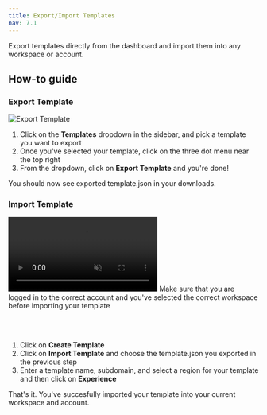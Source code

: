 ```yaml
---
title: Export/Import Templates
nav: 7.1
---
```


Export templates directly from the dashboard and import them into any workspace or account.

## How-to guide

<StepsContainer id="import-export-template">

### Export Template

![Export Template](/docs/v2/100ms-dashboard/export-template.png)

1. Click on the **Templates** dropdown in the sidebar, and pick a template you want to export 
1. Once you've selected your template, click on the three dot menu near the top right
1. From the dropdown, click on **Export Template** and you're done!

You should now see exported template.json in your downloads.

### Import Template

<video loop="true" autoplay="autoPlay" controls="false" id="vid" muted>
    <source src="/docs/docs/v2/100ms-dashboard/import-template.mp4" type="video/mp4" />
</video>

<Note type='white' title="Note: Select correct workspace and account">
    Make sure that you are logged in to the correct account and you've selected the correct workspace before importing your template
</Note>

<br></br>

1. Click on **Create Template**
1. Click on **Import Template** and choose the template.json you exported in the previous step
1. Enter a template name, subdomain, and select a region for your template and then click on **Experience**

That's it. You've succesfully imported your template into your current workspace and account.

</StepsContainer>
